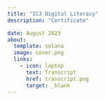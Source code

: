```yaml
---
title: "IC3 Digital Literacy"
description: "Certificate"

date: August 2023
about:
  template: solana
  image: cover.png
  links: 
    - icon: laptop
      text: Transcript
      href: transcript.png
      target: _blank
---
```

